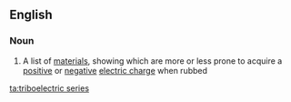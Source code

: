 ==English==

===Noun===
{{en-noun|head=[[triboelectric]] [[series]]|-}}

# {{lb|en|physics}} A list of [[material]]s, showing which are more or less prone to acquire a [[positive]] or [[negative]] [[electric charge]] when rubbed

[[ta:triboelectric series]]
